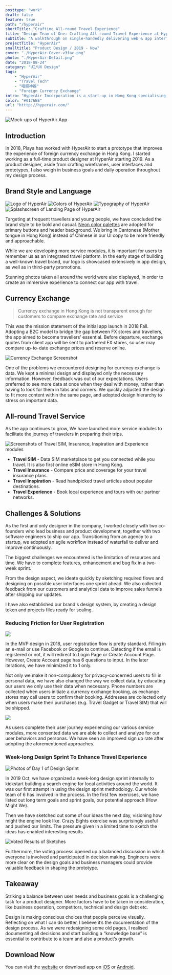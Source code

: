 ```yaml
---
posttype: "work"
draft: false
feature: true
path: "/hyperair"
shortTitle: "Crafting All-round Travel Experience"
title: "Design Team of One: Crafting All-round Travel Experience at HyperAir"
subtitle: "A walkthrough on single-handedly delivering web & app interface together with marketing & branding design"
projectTitle: "HyperAir"
smalltitle: "Product Design / 2019 - Now"
cover: "./HyperAir-Cover-v3fac.png"
photo: "./HyperAir-Detail.png"
date: "2018-08-24"
category: "UI/UX Design"
tags: 
    - "HyperAir"
    - "Travel Tech"
    - "唱錢神器"
    - "Foreign Currency Exchange"
intro: "HyperAir Incorporation is a start-up in Hong Kong specialising in all-rounded travel service. I have worked on their debut app focusing on currency exchange."
color: "#0176EE"
url: "htttp://hyperair.com/"
---
```



![Mock-ups of HyperAir App](./Hyperair-Feature3.png)

## Introduction

In 2018, Playa has worked with HyperAir to start a prototype that improves the experience of foreign currency exchange in Hong Kong. I started working  as a full-time product designer at HyperAir starting 2019. As a product designer, aside from crafting wireframes, user interfaces and prototypes, I also weigh in business goals and daily operation throughout my design process.

## Brand Style and Language

<InlineCarousel>
  <img src={Brand1} alt="Logo of HyperAir"/>
  <img src={Brand2} alt="Colors of HyperAir"/>
  <img src={Brand3} alt="Typography of HyperAir"/>
  <img src={Brand4} alt="Splashscreen of Landing Page of HyperAir"/>
</InlineCarousel>


Targeting at frequent travellers and young people, we have concluded the brand style to be bold and casual. [Neon color palettes](https://zeroheight.com/055c0944d/p/68b40e) are adopted for primary buttons and header background. We bring in Cantonese (Mother tongue in Hong Kong) instead of Chinese in our UI copy to be more friendly and approachable. 

While we are developing more service modules, it is important for users to remember us as an integrated travel platform. In the early stage of building a well-known travel brand, our logo is showcased extensively in app design, as well as in third-party promotions.

Stunning photos taken all around the world were also displayed, in order to create an immersive experience to connect our app with travel. 

## Currency Exchange

> Currency exchange in Hong Kong is not transparent enough for customers to compare exchange rate and service  

This was the mission statement of the initial app launch in 2018 Fall. Adopting a B2C model to bridge the gap between FX stores and travellers, the app aimed to become travellers’ essential. Before departure, exchange quotes from client app will be sent to partnered FX stores, so user may compare up-to-date exchange prices and reserve online.

![Currency Exchange Screenshot](./Hyperair-Feature-v4.png)

One of the problems we encountered designing for currency exchange is data. We kept a minimal design and displayed only the necessary information. However, feedback was out of our expectations. Users preferred to see more data at once when they deal with money, rather than having to look for them in tabs and corners. We quickly adjusted the design to fit more content within the same page, and adopted design hierarchy to stress on important data.

## All-round Travel Service

As the app continues to grow, We have launched more service modules to facilitate the journey of travelers in preparing their trips. 

![Screenshots of Travel SIM, Insurance, Inspiration and Experience modules](./Frame6.png)

- **Travel SIM** - Data SIM marketplace to get you connected while you travel. It is also first online eSIM store in Hong Kong.
- **Travel Insurance** - Compare price and coverage for your travel insurance plans.
- **Travel Inspiration** - Read handpicked travel articles about popular destinations.
- **Travel Experience** - Book local experience and tours with our partner networks.


## Challenges & Solutions

As the first and only designer in the company, I worked closely with two co-founders who lead business and product development, together with two software engineers to ship our app. Transitioning from an agency to a startup, we adopted an agile workflow instead of waterfall to deliver and improve continuously. 

The biggest challenges we encountered is the limitation of resources and time. We have to complete features, enhancement and bug fix in a two-week sprint.  

From the design aspect, we ideate quickly by sketching required flows and designing on possible user interfaces one sprint ahead.  We also collected feedback from our customers and analytical data to improve sales funnels after shipping our updates. 

I have also established our brand's design system, by creating a design token and projects files ready for scaling. 

### Reducing Friction for User Registration

![](./User-Registration-1.png)

In the MVP design in 2018, user registration flow is pretty standard. Filling in an e-mail or use Facebook or Google to continue. Detecting if the email is registered or not, it will redirect to Login Page or Create Account Page. However, Create Account page has 6 questions to input. In the later iterations, we have minimized it to 1 only. 

Not only we make it non-compulsory for privacy-concerned users to fill in personal data, we have also changed the way we collect data, by educating our users we only use their data when necessary. Phone numbers are collected when users initiate a currency exchange booking, as exchange stores may call users to confirm their booking. Addresses are collected only when users make their purchases (e.g. Travel Gadget or Travel SIM) that will be shipped. 

![](./User-Registration-2.png)

As users complete their user journey experiencing our various service modules, more consented data we are able to collect and analyze for our user behaviors and personas. We have seen an improved sign up rate after adopting the aforementioned approaches.

### Week-long Design Sprint To Enhance Travel Experience

![Photos of Day 1 of Design Sprint](./design-sprint-1.jpg)

In 2019 Oct, we have organized a week-long design sprint internally to kickstart building a search engine for local activities around the world. It was our first attempt in using the design sprint methodology. Our whole team of 6 has involved in the process. In the first few exercises, we have listed out long term goals and sprint goals, our potential approach (How Might We).

Then we have sketched out some of our ideas the next day, visioning how might the engine look like. Crazy Eights exercise was surprisingly useful and pushed our limits. The pressure given in a limited time to sketch the ideas has enabled interesting results.

![Voted Results of Sketches](./IMG_5547.jpg)

Furthermore, the voting process opened up a balanced discussion in which everyone is involved and participated in decision making. Engineers were more clear on the design goals and business managers could provide valuable feedback in shaping the prototype.


## Takeaway

Striking a balance between user needs and business goals is a challenging task for a product designer. More factors have to be taken in consideration, like business operation, competitors, technical and design debt etc. 

Design is making conscious choices that people perceive visually. Reflecting on what I can do better, I believe it’s the documentation of the design process. As we were redesigning some old pages, I realised documenting all decisions and start building a “knowledge base” is essential to contribute to a team and also a product’s growth.  

## Download Now 

You can visit the [website](http://www.hyperair.com) or download app on [iOS](https://itunes.apple.com/hk/app/hyperair-%E5%94%B1%E9%8C%A2%E7%A5%9E%E5%99%A8-%E5%A4%96%E5%B9%A3%E9%A0%90%E8%A8%82-%E6%97%85%E9%81%8Asim%E5%8D%A1/id1397364347?mt=8) or [Android](https://play.google.com/store/apps/details?id=com.hyperair.app).
 
<GridBlock>
  <Data caption="Type" nodata="Full-time Employment" />
  <Data
    caption="Roles"
    nodata="UI Designer, "
    data2="UX Designer, "
    data2="Product Designer"
  />
  <Data caption="Year" nodata="2019 - Now" />
  <Data caption="Platform" nodata="iOS & Android App, " data2="Web"/>
</GridBlock>